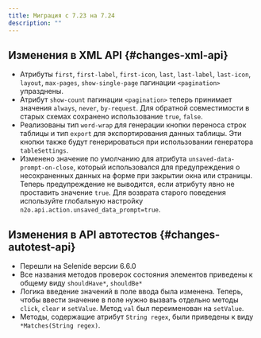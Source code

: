 ```yaml
---
title: Миграция с 7.23 на 7.24
description: ""
---
```


## Изменения в XML API {#changes-xml-api}

- Атрибуты `first`, `first-label`, `first-icon`, `last`, `last-label`, `last-icon`, `layout`, `max-pages`,
  `show-single-page` пагинации `<pagination>` упразднены.
- Атрибут `show-count` пагинации `<pagination>` теперь принимает значения `always`, `never`, `by-request`.
  Для обратной совместимости в старых схемах сохранено использование `true`, `false`.
- Реализованы тип `word-wrap` для генерации кнопки переноса строк таблицы и
  тип `export` для экспортирования данных таблицы.
  Эти кнопки также будут генерироваться при использовании генератора `tableSettings`.
- Изменено значение по умолчанию для атрибута `unsaved-data-prompt-on-close`,
  который использовался для предупреждения о несохраненных данных на форме при закрытии окна или страницы.
  Теперь предупреждение не выводится, если атрибуту явно не проставить значение `true`.
  Для возврата старого поведения используйте глобальную настройку `n2o.api.action.unsaved_data_prompt=true`.

## Изменения в API автотестов {#changes-autotest-api}

- Перешли на Selenide версии 6.6.0
- Все названия методов проверок состояния элементов приведены к общему виду `shouldHave*`, `shouldBe*`
- Логика введение значений в поле ввода была изменена.
  Теперь, чтобы ввести значение в поле нужно вызвать отдельно методы `click`, `clear` и `setValue`.
  Метод `val` был переименован на `setValue`.
- Методы, содержащие атрибут `String regex`, были приведены к виду `*Matches(String regex)`.
